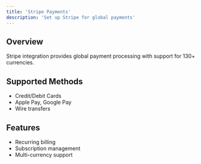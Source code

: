 ```yaml
---
title: 'Stripe Payments'
description: 'Set up Stripe for global payments'
---
```


## Overview

Stripe integration provides global payment processing with support for 130+ currencies.

## Supported Methods

- Credit/Debit Cards
- Apple Pay, Google Pay
- Wire transfers

## Features

- Recurring billing
- Subscription management
- Multi-currency support
